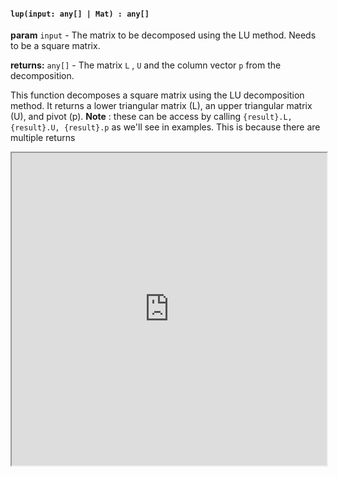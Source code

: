 

#### `lup(input: any[] | Mat) : any[]`

**param** `input` - The matrix to be decomposed using the LU method. Needs to be a square matrix.

**returns:** `any[]` - The matrix `L` , `U` and the column vector `p` from the decomposition. 

This function decomposes a square matrix using the LU decomposition method. It returns a lower triangular matrix (L), an upper triangular matrix (U), and pivot (p). **Note** : these can be access by calling `{result}.L, {result}.U, {result}.p` as we'll see in examples. This is because there are multiple returns 


<iframe src="https://hlab.app/s/docs/lup_hbook"
    width="100%"
    height="500px">
  </iframe>